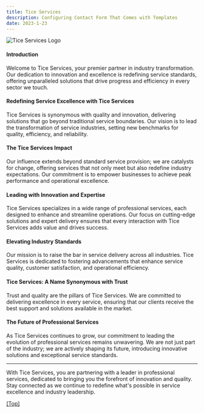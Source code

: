 ```yaml
---
title: Tice Services
description: Configuring Contact Form That Comes with Templates
date: 2023-1-23
---
```


![Tice Services Logo](/images/video/cp5.jpg)

#### Introduction
Welcome to Tice Services, your premier partner in industry transformation. Our dedication to innovation and excellence is redefining service standards, offering unparalleled solutions that drive progress and efficiency in every sector we touch.

#### Redefining Service Excellence with Tice Services
Tice Services is synonymous with quality and innovation, delivering solutions that go beyond traditional service boundaries. Our vision is to lead the transformation of service industries, setting new benchmarks for quality, efficiency, and reliability.

#### The Tice Services Impact
Our influence extends beyond standard service provision; we are catalysts for change, offering services that not only meet but also redefine industry expectations. Our commitment is to empower businesses to achieve peak performance and operational excellence.

#### Leading with Innovation and Expertise
Tice Services specializes in a wide range of professional services, each designed to enhance and streamline operations. Our focus on cutting-edge solutions and expert delivery ensures that every interaction with Tice Services adds value and drives success.

#### Elevating Industry Standards
Our mission is to raise the bar in service delivery across all industries. Tice Services is dedicated to fostering advancements that enhance service quality, customer satisfaction, and operational efficiency.

#### Tice Services: A Name Synonymous with Trust
Trust and quality are the pillars of Tice Services. We are committed to delivering excellence in every service, ensuring that our clients receive the best support and solutions available in the market.

#### The Future of Professional Services
As Tice Services continues to grow, our commitment to leading the evolution of professional services remains unwavering. We are not just part of the industry; we are actively shaping its future, introducing innovative solutions and exceptional service standards.

---

With Tice Services, you are partnering with a leader in professional services, dedicated to bringing you the forefront of innovation and quality. Stay connected as we continue to redefine what's possible in service excellence and industry leadership.

[[Top]](#top)
